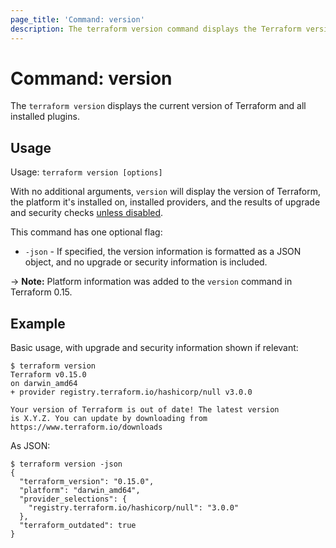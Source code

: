 ```yaml
---
page_title: 'Command: version'
description: The terraform version command displays the Terraform version and the version of all installed plugins.
---
```


# Command: version

The `terraform version` displays the current version of Terraform and all
installed plugins.

## Usage

Usage: `terraform version [options]`

With no additional arguments, `version` will display the version of Terraform,
the platform it's installed on, installed providers, and the results of upgrade
and security checks [unless disabled](/cli/commands#upgrade-and-security-bulletin-checks).

This command has one optional flag:

- `-json` - If specified, the version information is formatted as a JSON object,
  and no upgrade or security information is included.

-> **Note:** Platform information was added to the `version` command in Terraform 0.15.

## Example

Basic usage, with upgrade and security information shown if relevant:

```shellsession
$ terraform version
Terraform v0.15.0
on darwin_amd64
+ provider registry.terraform.io/hashicorp/null v3.0.0

Your version of Terraform is out of date! The latest version
is X.Y.Z. You can update by downloading from https://www.terraform.io/downloads
```

As JSON:

```shellsession
$ terraform version -json
{
  "terraform_version": "0.15.0",
  "platform": "darwin_amd64",
  "provider_selections": {
    "registry.terraform.io/hashicorp/null": "3.0.0"
  },
  "terraform_outdated": true
}
```
